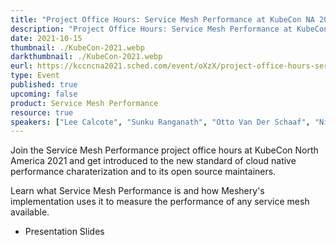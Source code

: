 ```yaml
---
title: "Project Office Hours: Service Mesh Performance at KubeCon NA 2021"
description: "Project Office Hours: Service Mesh Performance at KubeCon NA 2021"
date: 2021-10-15
thumbnail: ./KubeCon-2021.webp
darkthumbnail: ./KubeCon-2021.webp
eurl: https://kccncna2021.sched.com/event/oXzX/project-office-hours-service-mesh-performance?iframe=no&w=100%25&sidebar=yes&bg=no
type: Event
published: true
upcoming: false
product: Service Mesh Performance
resource: true
speakers: ["Lee Calcote", "Sunku Ranganath", "Otto Van Der Schaaf", "Nic Jackson"]
---
```


Join the Service Mesh Performance project office hours at KubeCon North America 2021 and get introduced to the new standard of cloud native performance charaterization and to its open source maintainers.

Learn what Service Mesh Performance is and how Meshery's implementation uses it to measure the performance of any service mesh available.
<ul><li><Link to={slidesAdopt}>Presentation Slides</Link></li></ul>
